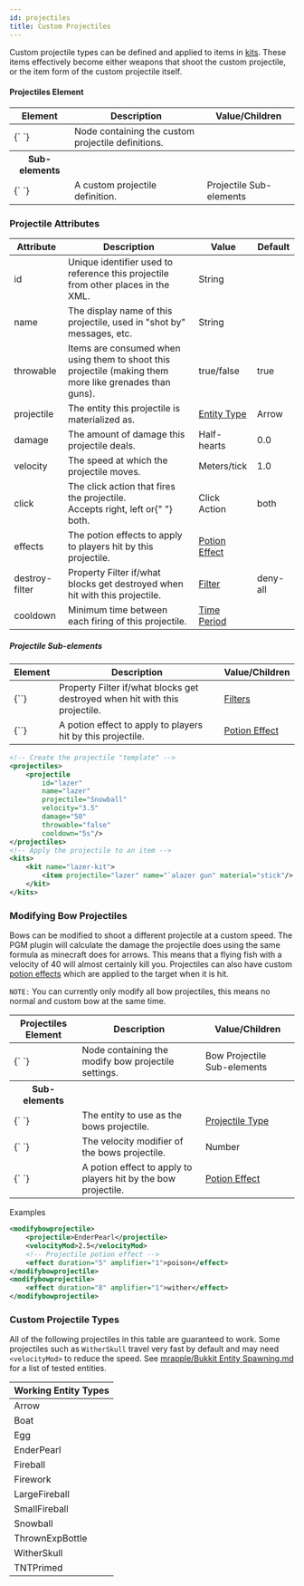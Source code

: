 ```yaml
---
id: projectiles
title: Custom Projectiles
---
```


Custom projectile types can be defined and applied to items in [kits](/docs/modules/gear/kits).
These items effectively become either weapons that shoot the custom projectile,
or the item form of the custom projectile itself.

#### Projectiles Element

<div className="table-container">
  <table>
    <thead>
      <tr>
        <th>Element</th>
        <th>Description</th>
        <th>Value/Children</th>
      </tr>
    </thead>
    <tbody>
      <tr>
        <td>
          <label>{`<projectiles> </projectiles>`}</label>
        </td>
        <td>Node containing the custom projectile definitions.</td>
        <td />
      </tr>
      <tr>
        <th>Sub-elements</th>
        <th />
        <th />
      </tr>
      <tr>
        <td>
          <label>{`<projectile> </projectile>`}</label>
        </td>
        <td>A custom projectile definition.</td>
        <td>
          <span className="badge badge--secondary">
            Projectile Sub-elements
          </span>
        </td>
      </tr>
    </tbody>
  </table>
</div>

### Projectile Attributes

<div className="table-container">
  <table>
    <thead>
      <tr>
        <th style={{ minWidth: "150px" }}>Attribute</th>
        <th>Description</th>
        <th style={{ minWidth: "100px" }}>Value</th>
        <th style={{ minWidth: "100px" }}>Default</th>
      </tr>
    </thead>
    <tbody>
      <tr>
        <td>
          <label>id</label>
        </td>
        <td>
          Unique identifier used to reference this projectile from other places
          in the XML.
        </td>
        <td>
          <span className="badge badge--primary">String</span>
        </td>
        <td></td>
      </tr>
      <tr>
        <td>
          <label>name</label>
        </td>
        <td>
          The display name of this projectile, used in "shot by" messages, etc.
        </td>
        <td>
          <span className="badge badge--primary">String</span>
        </td>
        <td></td>
      </tr>
      <tr>
        <td>
          <label>throwable</label>
        </td>
        <td>
          Items are consumed when using them to shoot this projectile (making
          them more like grenades than guns).
        </td>
        <td>
          <span className="badge badge--primary">true/false</span>
        </td>
        <td>true</td>
      </tr>
      <tr>
        <td>
          <label>projectile</label>
        </td>
        <td>The entity this projectile is materialized as.</td>
        <td>
          <a href="/docs/reference/entities/entity-types">Entity Type</a>
        </td>
        <td>
          <span className="badge badge--secondary">Arrow</span>
        </td>
      </tr>
      <tr>
        <td>
          <label>damage</label>
        </td>
        <td>The amount of damage this projectile deals.</td>
        <td>
          <span className="badge badge--primary">Half-hearts</span>
        </td>
        <td>0.0</td>
      </tr>
      <tr>
        <td>
          <label>velocity</label>
        </td>
        <td>The speed at which the projectile moves.</td>
        <td>
          <span className="badge badge--primary">Meters/tick</span>
        </td>
        <td>1.0</td>
      </tr>
      <tr>
        <td>
          <label>click</label>
        </td>
        <td>
          The click action that fires the projectile.
          <br />
          Accepts <label>right</label>, <label>left</label> or{" "}
          <label>both</label>.
        </td>
        <td>
          <span className="badge badge--primary">Click Action</span>
        </td>
        <td>
          <label>both</label>
        </td>
      </tr>
      <tr>
        <td>
          <label>effects</label>
        </td>
        <td>The potion effects to apply to players hit by this projectile.</td>
        <td>
          <a href="/docs/modules/gear/potions">Potion Effect</a>
        </td>
        <td></td>
      </tr>
      <tr>
        <td>
          <label>destroy-filter</label>
        </td>
        <td>
          <span
            className="badge badge--secondary"
            title="Can be this attribute or a sub-element."
          >
            Property
          </span>
          Filter if/what blocks get destroyed when hit with this projectile.
        </td>
        <td>
          <a href="/docs/modules/mechanics/filters">Filter</a>
        </td>
        <td>
          <label>deny-all</label>
        </td>
      </tr>
      <tr>
        <td>
          <label>cooldown</label>
        </td>
        <td>Minimum time between each firing of this projectile.</td>
        <td>
          <a href="/docs/reference/misc/time-periods">Time Period</a>
        </td>
        <td></td>
      </tr>
    </tbody>
  </table>
</div>

##### Projectile Sub-elements

<div className="table-container">
  <table>
    <thead>
      <tr>
        <th>Element</th>
        <th>Description</th>
        <th>Value/Children</th>
      </tr>
    </thead>
    <tbody>
      <tr>
        <td>
          <label>{`<destroy-filter>`}</label>
        </td>
        <td>
          <span
            className="badge badge--secondary"
            title="Can be this sub-element or an attribute."
          >
            Property
          </span>
          Filter if/what blocks get destroyed when hit with this projectile.
        </td>
        <td>
          <a href="/docs/modules/mechanics/filters">Filters</a>
        </td>
      </tr>
      <tr>
        <td>
          <label>{`<effect>`}</label>
        </td>
        <td>A potion effect to apply to players hit by this projectile.</td>
        <td>
          <a href="/docs/modules/gear/potions">Potion Effect</a>
        </td>
      </tr>
    </tbody>
  </table>
</div>

```xml
<!-- Create the projectile "template" -->
<projectiles>
    <projectile
        id="lazer"
        name="lazer"
        projectile="Snowball"
        velocity="3.5"
        damage="50"
        throwable="false"
        cooldown="5s"/>
</projectiles>
<!-- Apply the projectile to an item -->
<kits>
    <kit name="lazer-kit">
        <item projectile="lazer" name="`alazer gun" material="stick"/>
    </kit>
</kits>
```

### Modifying Bow Projectiles

Bows can be modified to shoot a different projectile at a custom speed.
The PGM plugin will calculate the damage the projectile does using the same formula as minecraft does for arrows.
This means that a flying fish with a velocity of 40 will almost certainly kill you.
Projectiles can also have custom [potion effects](/docs/modules/gear/potions) which are applied to the target when it is hit.

`NOTE:` You can currently only modify all bow projectiles, this means no normal and custom bow at the same time.

<div className="table-container">
  <table>
    <thead>
      <tr>
        <th>Projectiles Element</th>
        <th>Description</th>
        <th>Value/Children</th>
      </tr>
    </thead>
    <tbody>
      <tr>
        <td>
          <label>{`<modifybowprojectile> </...>`}</label>
        </td>
        <td>Node containing the modify bow projectile settings.</td>
        <td>
          <span className="badge badge--secondary">
            Bow Projectile Sub-elements
          </span>
        </td>
      </tr>
      <tr>
        <th>Sub-elements</th>
        <th />
        <th />
      </tr>
      <tr>
        <td>
          <label>{`<projectile> </projectile>`}</label>
        </td>
        <td>The entity to use as the bows projectile.</td>
        <td>
          <a href="/docs/modules/gear/projectiles#custom-projectile-types">
            Projectile Type
          </a>
        </td>
      </tr>
      <tr>
        <td>
          <label>{`<velocityMod> </velocityMod>`}</label>
        </td>
        <td>The velocity modifier of the bows projectile.</td>
        <td>
          <span className="badge badge--primary">Number</span>
        </td>
      </tr>
      <tr>
        <td>
          <label>{`<effect> </effect>`}</label>
        </td>
        <td>A potion effect to apply to players hit by the bow projectile.</td>
        <td>
          <a href="/docs/modules/gear/potions">Potion Effect</a>
        </td>
      </tr>
    </tbody>
  </table>
</div>

Examples

```xml
<modifybowprojectile>
    <projectile>EnderPearl</projectile>
    <velocityMod>2.5</velocityMod>
    <!-- Projectile potion effect -->
    <effect duration="5" amplifier="1">poison</effect>
</modifybowprojectile>
<modifybowprojectile>
    <effect duration="8" amplifier="1">wither</effect>
</modifybowprojectile>
```

### Custom Projectile Types

All of the following projectiles in this table are guaranteed to work.
Some projectiles such as `WitherSkull` travel very fast by default and may need `<velocityMod>` to reduce the speed.
See [mrapple/Bukkit Entity Spawning.md](https://gist.github.com/4617111) for a list of tested entities.

<div className="table-container">
  <table className="table table-striped">
    <thead>
      <tr>
        <th>Working Entity Types</th>
      </tr>
    </thead>
    <tbody>
      <tr>
        <td>
          <label>Arrow</label>
        </td>
      </tr>
      <tr>
        <td>
          <label>Boat</label>
        </td>
      </tr>
      <tr>
        <td>
          <label>Egg</label>
        </td>
      </tr>
      <tr>
        <td>
          <label>EnderPearl</label>
        </td>
      </tr>
      <tr>
        <td>
          <label>Fireball</label>
        </td>
      </tr>
      <tr>
        <td>
          <label>Firework</label>
        </td>
      </tr>
      <tr>
        <td>
          <label>LargeFireball</label>
        </td>
      </tr>
      <tr>
        <td>
          <label>SmallFireball</label>
        </td>
      </tr>
      <tr>
        <td>
          <label>Snowball</label>
        </td>
      </tr>
      <tr>
        <td>
          <label>ThrownExpBottle</label>
        </td>
      </tr>
      <tr>
        <td>
          <label>WitherSkull</label>
        </td>
      </tr>
      <tr>
        <td>
          <label>TNTPrimed</label>
        </td>
      </tr>
    </tbody>
  </table>
</div>
